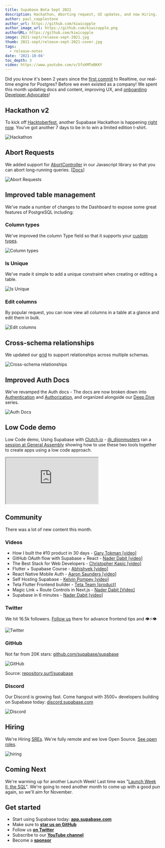 ```yaml
---
title: Supabase Beta Sept 2021
description: Hackathon, Aborting request, UI updates, and now Hiring.
author: paul_copplestone
author_url: https://github.com/kiwicopple
author_image_url: https://github.com/kiwicopple.png
authorURL: https://github.com/kiwicopple
image: 2021-sept/release-sept-2021.jpg
thumb: 2021-sept/release-sept-2021-cover.jpg
tags:
  - release-notes
date: '2021-10-04'
toc_depth: 3
video: https://www.youtube.com/v/5fsKMTeBKKY
---
```


Did you know it's been 2 years since the [first commit](https://github.com/supabase/realtime/commit/175f649784147af80acfc9ff5be9d160285c76ea) to Realtime, our real-time engine for Postgres? Before we even existed as a company!
We spent this month updating docs and content, improving UX, and [onboarding Developer Advocates](https://twitter.com/thorwebdev/status/1441041268411277322)!

## Hackathon v2

To kick off [Hacktoberfest](https://hacktoberfest.digitalocean.com/), another Supabase Hackathon is happening [right now](/blog/2021/09/28/supabase-hacktoberfest-hackathon-2021). You've got another 7 days to be in to win a limited edition t-shirt.

![Hackathon](/images/blog/2021-sept/hacktober.png)

## Abort Requests

We added support for [AbortController](https://developer.mozilla.org/en-US/docs/Web/API/AbortController) in our Javascript library so that you can abort long-running queries. [[Docs](/docs/reference/javascript/select#aborting-requests-in-flight)]

![Abort Requests](/images/blog/2021-sept/Supabase_abort_requests.png)

## Improved table management

We've made a number of changes to the Dashboard to expose some great features of PostgreSQL including:

### Column types

We've improved the column Type field so that it supports your [custom types](https://www.postgresql.org/docs/current/sql-createtype.html).

![Column types](/images/blog/2021-sept/columns.png)

### Is Unique

We've made it simple to add a unique constraint when creating or editing a table.

![Is Unique](/images/blog/2021-sept/is-unique.png)

### Edit columns

By popular request, you can now view all columns in a table at a glance and edit them in bulk.

![Edit columns](/images/blog/2021-sept/edit-columns.png)

## Cross-schema relationships

We updated our [grid](https://github.com/supabase/grid) to support relationships across multiple schemas.

![Cross-schema relationships](/images/blog/2021-sept/relationships.png)

## Improved Auth Docs

We've revamped the Auth docs - The docs are now broken down into [Authentication](/docs/guides/auth/social-login/auth-apple) and [Authorization](/docs/guides/auth/row-level-security), and organized alongside our [Deep Dive](/docs/learn/auth-deep-dive/auth-deep-dive-jwts) series.

![Auth Docs](/images/blog/2021-sept/auth-docs.png)

## Low Code demo

Low Code demo, Using Supabase with [Clutch.io](http://clutch.io/) - [@\_dijonmusters](https://twitter.com/_dijonmusters) ran a [session at General Assembly](https://www.youtube.com/watch?t=642&v=5fsKMTeBKKY) showing how to use these two tools together to create apps using a low code approach.

<div className="video-container">
  <iframe
className="video-with-border w-full"
src="https://www.youtube-nocookie.com/embed/5fsKMTeBKKY"
    frameBorder="1"
    allow="accelerometer; autoplay; clipboard-write; encrypted-media; gyroscope; picture-in-picture"
    allowFullScreen

> </iframe>

</div>

## Community

There was a lot of new content this month.

### Videos

- How I built the #10 product in 30 days - [Gary Tokman [video]](https://www.youtube.com/watch?v=CS1myTKJBR4)
- GitHub OAuth flow with Supabase + React - [Nader Dabit [video]](https://www.youtube.com/watch?v=jSqTzZk9UMg)
- The Best Stack for Web Developers - [Christopher Kapic [video]](https://www.youtube.com/watch?v=-2s_87QkPEI)
- Flutter + Supabase Course - [Abhishvek [video]](https://www.youtube.com/watch?v=PjVG6QtUYw4)
- React Native Mobile Auth - [Aaron Saunders [video]](https://www.youtube.com/watch?v=aBuB-Q6vHDE)
- Self Hosting Supabase - [Kelvin Pompey [video]](https://www.youtube.com/watch?v=HCqta43JHkU)
- Teta Flutter Frontend builder - [Teta Team [product]](https://www.youtube.com/watch?v=rooTglpUuvE)
- Magic Link + Route Controls in Next.js - [Nader Dabit [Video]](https://www.youtube.com/watch?v=oXWImFqsQF4)
- Supabase in 6 minutes - [Nader Dabit [video]](https://www.youtube.com/watch?v=ogEitL8RwtQ)

### Twitter

We hit 16.5k followers. [Follow us](https://twitter.com/supabase/status/1441428275176247302) there for advance frontend tips and 👁️⚡👁️

![Twitter](/images/blog/2021-sept/twitter.png)

### GitHub

Not far from 20K stars: [github.com/supabase/supabase](http://github.com/supabase/supabase)

![GitHub](/images/blog/2021-sept/stars.png)

Source: [repository.surf/supabase](https://repository.surf/supabase)

### Discord

Our Discord is growing fast. Come hangout with 3500+ developers building on Supabase today: [discord.supabase.com](http://discord.supabase.com)

![Discord](/images/blog/2021-sept/discord.png)

## Hiring

We're Hiring [SREs](https://about.supabase.com/careers/sre). We're fully remote and we love Open Source. [See open roles](https://about.supabase.com/careers).

![hiring](/images/blog/2021-sept/hiring.png)

## Coming Next

We're warming up for another Launch Week! Last time was "[Launch Week II: the SQL](/blog/supabase-launch-week-sql)". We're going to need another month to come up with a good pun again, so we'll aim for November.

## Get started

- Start using Supabase today: **[app.supabase.com](https://app.supabase.com/)**
- Make sure to **[star us on GitHub](https://github.com/supabase/supabase)**
- Follow us **[on Twitter](https://twitter.com/supabase)**
- Subscribe to our **[YouTube channel](https://www.youtube.com/c/supabase)**
- Become a **[sponsor](https://github.com/sponsors/supabase)**
